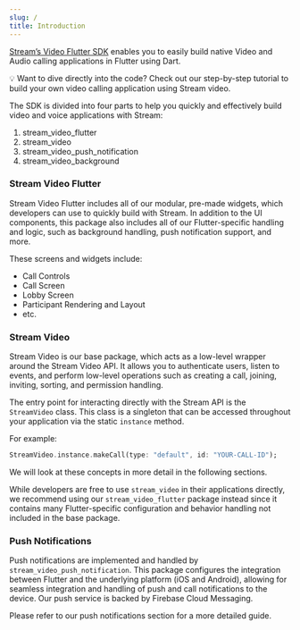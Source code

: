 ```yaml
---
slug: /
title: Introduction
---
```


[Stream’s Video Flutter SDK](https://github.com/GetStream/stream-video-flutter) enables you to easily build native Video and Audio calling applications in Flutter using Dart.

<aside>
💡 Want to dive directly into the code? Check out our step-by-step tutorial to build your own video calling application using Stream video.

</aside>

The SDK is divided into four parts to help you quickly and effectively build video and voice applications with Stream:

1. stream_video_flutter
2. stream_video
3. stream_video_push_notification
4. stream_video_background


### Stream Video Flutter

Stream Video Flutter includes all of our modular, pre-made widgets, which developers can use to quickly build with Stream. In addition to the UI components, this package also includes all of our Flutter-specific handling and logic, such as background handling, push notification support, and more.

These screens and widgets include:

- Call Controls
- Call Screen
- Lobby Screen
- Participant Rendering and Layout
- etc.


### Stream Video

Stream Video is our base package, which acts as a low-level wrapper around the Stream Video API. It allows you to authenticate users, listen to events, and perform low-level operations such as creating a call, joining, inviting, sorting, and permission handling.

The entry point for interacting directly with the Stream API is the `StreamVideo` class. This class is a singleton that can be accessed throughout your application via the static `instance` method.

For example:

```dart
StreamVideo.instance.makeCall(type: "default", id: "YOUR-CALL-ID");
```

We will look at these concepts in more detail in the following sections.

While developers are free to use `stream_video` in their applications directly, we recommend using our `stream_video_flutter` package instead since it contains many Flutter-specific configuration and behavior handling not included in the base package.


### Push Notifications

Push notifications are implemented and handled by `stream_video_push_notification`. This package configures the integration between Flutter and the underlying platform (iOS and Android), allowing for seamless integration and handling of push and call notifications to the device. Our push service is backed by Firebase Cloud Messaging.

Please refer to our push notifications section for a more detailed guide.